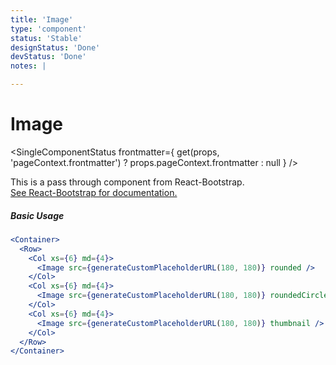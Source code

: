 ```yaml
---
title: 'Image'
type: 'component'
status: 'Stable'
designStatus: 'Done'
devStatus: 'Done'
notes: |

---
```



# Image

<SingleComponentStatus
  frontmatter={
    get(props, 'pageContext.frontmatter') ? props.pageContext.frontmatter : null
  }
/>

<p style={{ fontSize: '1.5em' }}>
  This is a pass through component from React-Bootstrap.<br/>
  <a href="https://react-bootstrap.github.io/components/images/" target="_blank">
    See React-Bootstrap for documentation.
  </a>
</p>

##### Basic Usage

```jsx live=true
<Container>
  <Row>
    <Col xs={6} md={4}>
      <Image src={generateCustomPlaceholderURL(180, 180)} rounded />
    </Col>
    <Col xs={6} md={4}>
      <Image src={generateCustomPlaceholderURL(180, 180)} roundedCircle />
    </Col>
    <Col xs={6} md={4}>
      <Image src={generateCustomPlaceholderURL(180, 180)} thumbnail />
    </Col>
  </Row>
</Container>
```
